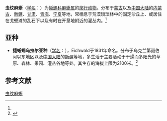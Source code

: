 {{Speciesbox
| name = 虫纹麻蜥
| status = 
| status_system = 
| image = 
| genus = Eremias
| species = vermiculata
| authority = (Blanford, 1875)<ref name='id4527'>{{cite web| url =http://www.bioinfo.cn/db05/BjdwSpecies.php?action=view&id=4527| title =虫纹麻蜥| work =《中国动物物种编目数据库》| publisher =中国科学院微生物研究所| author =中国科学院动物研究所| accessdate =2009-04-11| archive-date =2016-03-05| archive-url =https://web.archive.org/web/20160305083014/http://www.bioinfo.cn/db05/BjdwSpecies.php?action=view&id=4527| dead-url =yes}}</ref>
}}

'''虫纹麻蜥'''（[[学名|学名]]：{{lang|la|''Eremias vermiculata''}}）为[[蜥蜴科|蜥蜴科]][[麻蜥属|麻蜥属]]的[[爬行动物|爬行动物]]。分布于[[蒙古|蒙古]]以及[[中国大陆|中国大陆]]的[[内蒙古|内蒙古]]、[[新疆|新疆]]、[[甘肃|甘肃]]、[[青海|青海]]、[[宁夏|宁夏]]等地，常栖息于荒漠琐琐林中的固定沙丘上、或居住在戈壁滩的乱石下以及有时在开垦地附近的灌丛内。<ref name='id4527'/>

==亚种==
*'''捷蜥蜴乌拉尔亚种'''（[[学名|学名]]：{{lang|la|''Lacerta agilis exigua''}}），Eichwald于1831年命名。分布于乌克兰第聂伯河以东地区以及[[中国大陆|中国大陆]]的[[新疆|新疆]]等地，多生活于主要活动于干燥而多阳光的草原、森林、果园、灌丛谷地等处。其生存的海拔上限为2100米。<ref name='id4528'>{{cite web| url =http://www.bioinfo.cn/db05/BjdwSpecies.php?action=view&id=4528| title =捷蜥蜴乌拉尔亚种| work =《中国动物物种编目数据库》| publisher =中国科学院微生物研究所| author =中国科学院动物研究所| accessdate =2009-04-11| deadurl =yes| archiveurl =https://web.archive.org/web/20131203122335/http://www.bioinfo.cn/db05/BjdwSpecies.php?action=view| archivedate =2013-12-03| df =}}</ref>

== 参考文献 ==
{{reflist}}

{{Wikispecies|Eremias vermiculata}}
{{Taxonbar|from=Q5078097}}

[[Category:麻蜥属|虫纹麻蜥]]


{{蜥蜴小作品}}